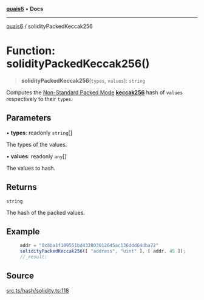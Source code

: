 [**quais6**](../README.md) • **Docs**

***

[quais6](../globals.md) / solidityPackedKeccak256

# Function: solidityPackedKeccak256()

> **solidityPackedKeccak256**(`types`, `values`): `string`

Computes the [Non-Standard Packed Mode](https://docs.soliditylang.org/en/v0.8.14/abi-spec.html#non-standard-packed-mode)
  [**keccak256**](../functions/keccak256) hash of `values` respectively to their `types`.

## Parameters

• **types**: readonly `string`[]

The types of the values.

• **values**: readonly `any`[]

The values to hash.

## Returns

`string`

The hash of the packed values.

## Example

```ts
     addr = "0x8ba1f109551bd432803012645ac136ddd64dba72"
     solidityPackedKeccak256([ "address", "uint" ], [ addr, 45 ]);
     //_result:
  ```

## Source

[src.ts/hash/solidity.ts:118](https://github.com/dominant-strategies/quais-6.js/blob/aca1855329c3946c627ab7f16ac5304cea7d20c5/src.ts/hash/solidity.ts#L118)
